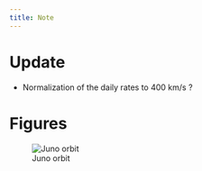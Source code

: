 ```yaml
---
title: Note
---
```


# Update

- Normalization of the daily rates to 400 km/s ?

# Figures

![Juno orbit](https://github.com/Beforerr/finesst_solar_wind_discontinuities/blob/main/figures/orbits/juno_orbit_white.svg?raw=true){#fig-juno_orbit}